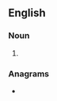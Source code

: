 ==English==

===Noun===
{{head|en|noun plural form}}

# {{plural of|blotter|lang=en}}

===Anagrams===
* {{anagrams|en|bottlers}}